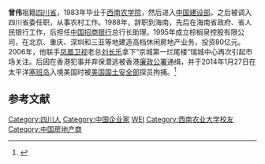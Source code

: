 {{Otheruses|subject=四川商人|other=曾庆红之子|曾伟 (1968年)}}

'''曾伟'''{{BD|1962年|12月26日||}}祖籍[[四川省|四川省]]，1983年毕业于[[西南农学院|西南农学院]]，然后进入[[中国建设部|中国建设部]]。之后被调入四川省委任职，从事农村工作。1988年，辞职到海南，先后在海南省政府、省人民银行工作，后担任[[中国招商银行|中国招商银行]]总行长助理。1995年成立棕榈泉控股有限公司，在北京、重庆、深圳和三亚等地建造高档休闲房地产业务，投资80亿元。2006年，他联手[[凤凰卫视|凤凰卫视]]老总[[刘长乐|刘长乐]]拿下“京城第一烂尾楼”瑞城中心再次引起市场关注。后因在香港犯事并弃保潜逃被香港[[廉政公署|廉政公署]]通缉，并于2014年1月27日在太平洋[[塞班岛|塞班岛]]入境美国时被[[美国国土安全部|美国国土安全部]]探员拘捕。<ref>{{cite web|url=http://www.voachinese.com/content/zengwei-20140128/1839284.html|title=香港通缉的内地富豪曾伟在美国被扣|publisher=美国之音|date=2014-01-28|access-date=2014-04-26|archive-date=2016-03-04|archive-url=https://web.archive.org/web/20160304230325/http://www.voachinese.com/content/zengwei-20140128/1839284.html|dead-url=no}}</ref>

== 参考文献 ==
{{Reflist}}
{{VOA}}

{{DEFAULTSORT:Z曾}}
[[Category:四川人|Category:四川人]]
[[Category:中国企业家|Category:中国企业家]]
[[Category:曾姓|WEI]]
[[Category:西南农业大学校友|Category:西南农业大学校友]]
[[Category:中国房地产商|Category:中国房地产商]]